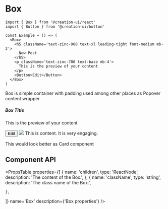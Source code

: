 # Box



```tsx copy
import { Box } from '@creation-ui/react'
import { Button } from '@creation-ui/button'

const Example = () => (
  <Box>
    <h5 className='text-zinc-900 text-xl leading-tight font-medium mb-2'>
      New Post
    </h5>
    <p className='text-zinc-700 text-base mb-4'>
      This is the preview of your content
    </p>
    <Button>Edit</Button>
  </Box>
)
```

Box is simple container with padding used among other places as Popover content wrapper

<Container>
  <Box>
    <h5 className='text-xl leading-tight font-medium mb-2'>Box Title</h5>
    <p className='text-base mb-4'>This is the preview of your content</p>
    <Button>Edit</Button>
  </Box>
</Container>

<Container>
  <Box className='w-1/2 text-center'>
    <img
      className='h-auto w-fit object-cover rounded-md'
      src={
        'https://images.unsplash.com/photo-1672009086469-84b66e14b9b0?ixlib=rb-4.0.3&ixid=MnwxMjA3fDB8MHxwaG90by1wYWdlfHx8fGVufDB8fHx8&auto=format&fit=crop&w=4170&q=80'
      }
    />
    This is content. It is very engaging.
  </Box>
</Container>

This would look better as Card component

## Component API

<PropsTable
  properties={[
    {
      name: 'children',
      type: 'ReactNode',
      description: 'The content of the Box.',
    },
    {
      name: 'className',
      type: 'string',
      description: 'The class name of the Box.',

    },

]}
name='Box'
description={'Box properties'}
/>

